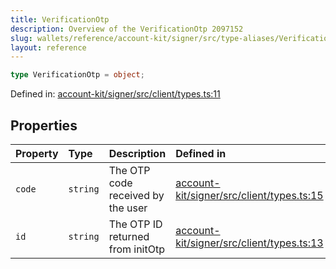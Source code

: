 ```yaml
---
title: VerificationOtp
description: Overview of the VerificationOtp 2097152
slug: wallets/reference/account-kit/signer/src/type-aliases/VerificationOtp
layout: reference
---
```


```ts
type VerificationOtp = object;
```

Defined in: [account-kit/signer/src/client/types.ts:11](https://github.com/alchemyplatform/aa-sdk/blob/923a52171f7246172caf350853843e6680197da9/account-kit/signer/src/client/types.ts#L11)

## Properties

| Property               | Type     | Description                       | Defined in                                                                                                                                                                      |
| :--------------------- | :------- | :-------------------------------- | :------------------------------------------------------------------------------------------------------------------------------------------------------------------------------ |
| <a id="code" /> `code` | `string` | The OTP code received by the user | [account-kit/signer/src/client/types.ts:15](https://github.com/alchemyplatform/aa-sdk/blob/923a52171f7246172caf350853843e6680197da9/account-kit/signer/src/client/types.ts#L15) |
| <a id="id" /> `id`     | `string` | The OTP ID returned from initOtp  | [account-kit/signer/src/client/types.ts:13](https://github.com/alchemyplatform/aa-sdk/blob/923a52171f7246172caf350853843e6680197da9/account-kit/signer/src/client/types.ts#L13) |

